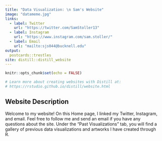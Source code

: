 ```yaml
---
title: "Data Visualization: \n Sam's Website"
image: "datameme.jpg"
links:
  - label: Twitter
    url: "https://twitter.com/SamStoller13"
  - label: Instagram
    url: "https://www.instagram.com/sam.stoller/"
  - label: Email
    url: "mailto:sjs044@bucknell.edu"
output:
  postcards::trestles
site: distill::distill_website
---
```


```r
knitr::opts_chunk$set(echo = FALSE)

# Learn more about creating websites with Distill at:
# https://rstudio.github.io/distill/website.html

```

## Website Description

Welcome to my website! On this Home page, I linked my Twitter, Instagram, and email. Feel free to follow me and send an email if you have any questions about the site. Under the "Past Visualizations" tab, you will find a gallery of previous data visualizations and artworks I have created through R.


